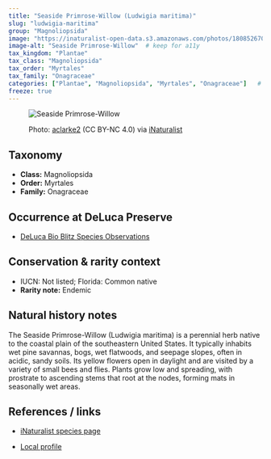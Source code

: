 ```yaml
---
title: "Seaside Primrose-Willow (Ludwigia maritima)"
slug: "ludwigia-maritima"
group: "Magnoliopsida"
image: "https://inaturalist-open-data.s3.amazonaws.com/photos/180852670/large.jpg"        # keep for thumbnails
image-alt: "Seaside Primrose-Willow"  # keep for a11y
tax_kingdom: "Plantae"
tax_class: "Magnoliopsida"
tax_order: "Myrtales"
tax_family: "Onagraceae"
categories: ["Plantae", "Magnoliopsida", "Myrtales", "Onagraceae"]   # these drive the chips + filtering
freeze: true
---
```


<figure class="species-figure">

<img src="https://inaturalist-open-data.s3.amazonaws.com/photos/180852670/large.jpg" alt="Seaside Primrose-Willow" class="species-photo"/>

<figcaption class="photo-credit">

Photo: <a href="https://www.inaturalist.org/people/aclarke2">aclarke2</a> (CC BY-NC 4.0) via <a href="https://www.inaturalist.org/observations/107520303">iNaturalist</a>

</figcaption>

</figure>

## Taxonomy

-   **Class:** Magnoliopsida
-   **Order:** Myrtales
-   **Family:** Onagraceae

## Occurrence at DeLuca Preserve

-   [DeLuca Bio Blitz Species Observations](https://www.inaturalist.org/observations?project_id=191727&taxon_id=164860&place_id=any&verifiable=any)

## Conservation & rarity context

-   IUCN: Not listed; Florida: Common native
-   **Rarity note:** Endemic

## Natural history notes

The Seaside Primrose-Willow (Ludwigia maritima) is a perennial herb native to the coastal plain of the southeastern United States. It typically inhabits wet pine savannas, bogs, wet flatwoods, and seepage slopes, often in acidic, sandy soils. Its yellow flowers open in daylight and are visited by a variety of small bees and flies. Plants grow low and spreading, with prostrate to ascending stems that root at the nodes, forming mats in seasonally wet areas.

## References / links

-   [iNaturalist species page](https://www.inaturalist.org/taxa/164860-Ludwigia-maritima)

-   [Local profile](https://fsus.ncbg.unc.edu/main.php?pg=show-taxon.php&plantname=Ludwigia+maritima)
